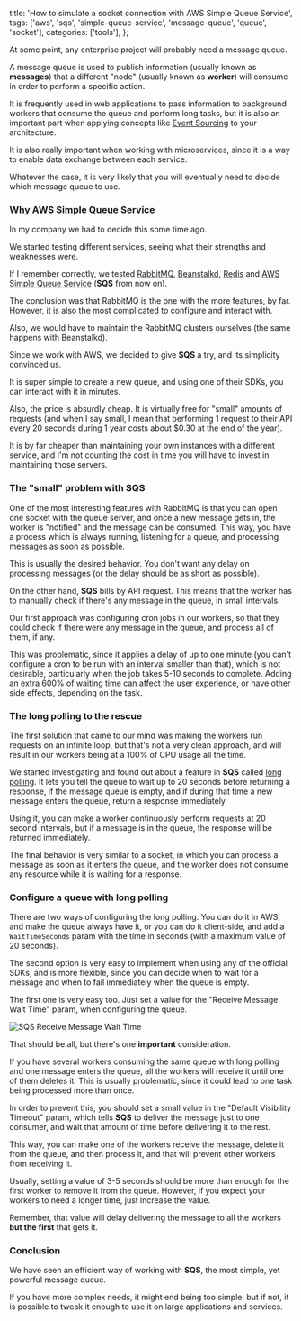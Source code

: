  title: 'How to simulate a socket connection with AWS Simple Queue Service',
  tags: ['aws', 'sqs', 'simple-queue-service', 'message-queue', 'queue', 'socket'],
  categories: ['tools'],
};

At some point, any enterprise project will probably need a message queue.

A message queue is used to publish information (usually known as **messages**) that a different "node" (usually known as **worker**) will consume in order to perform a specific action.

It is frequently used in web applications to pass information to background workers that consume the queue and perform long tasks, but it is also an important part when applying concepts like [Event Sourcing](https://martinfowler.com/eaaDev/EventSourcing.html) to your architecture.

It is also really important when working with microservices, since it is a way to enable data exchange between each service.

Whatever the case, it is very likely that you will eventually need to decide which message queue to use.

### Why AWS Simple Queue Service

In my company we had to decide this some time ago.

We started testing different services, seeing what their strengths and weaknesses were.

If I remember correctly, we tested [RabbitMQ](https://www.rabbitmq.com/), [Beanstalkd](https://kr.github.io/beanstalkd/), [Redis](https://redis.io/) and [AWS Simple Queue Service](https://aws.amazon.com/sqs/) (**SQS** from now on).

The conclusion was that RabbitMQ is the one with the more features, by far. However, it is also the most complicated to configure and interact with.

Also, we would have to maintain the RabbitMQ clusters ourselves (the same happens with Beanstalkd).

Since we work with AWS, we decided to give **SQS** a try, and its simplicity convinced us.

It is super simple to create a new queue, and using one of their SDKs, you can interact with it in minutes.

Also, the price is absurdly cheap. It is virtually free for "small" amounts of requests (and when I say small, I mean that performing 1 request to their API every 20 seconds during 1 year costs about $0.30 at the end of the year).

It is by far cheaper than maintaining your own instances with a different service, and I'm not counting the cost in time you will have to invest in maintaining those servers.

### The "small" problem with SQS

One of the most interesting features with RabbitMQ is that you can open one socket with the queue server, and once a new message gets in, the worker is "notified" and the message can be consumed. This way, you have a process which is always running, listening for a queue, and processing messages as soon as possible.

This is usually the desired behavior. You don't want any delay on processing messages (or the delay should be as short as possible).

On the other hand, **SQS** bills by API request. This means that the worker has to manually check if there's any message in the queue, in small intervals.

Our first approach was configuring cron jobs in our workers, so that they could check if there were any message in the queue, and process all of them, if any.

This was problematic, since it applies a delay of up to one minute (you can't configure a cron to be run with an interval smaller than that), which is not desirable, particularly when the job takes 5-10 seconds to complete. Adding an extra 600% of waiting time can affect the user experience, or have other side effects, depending on the task.

### The long polling to the rescue

The first solution that came to our mind was making the workers run requests on an infinite loop, but that's not a very clean approach, and will result in our workers being at a 100% of CPU usage all the time.

We started investigating and found out about a feature in **SQS** called [long polling](https://docs.aws.amazon.com/AWSSimpleQueueService/latest/SQSDeveloperGuide/sqs-long-polling.html). It lets you tell the queue to wait up to 20 seconds before returning a response, if the message queue is empty, and if during that time a new message enters the queue, return a response immediately.

Using it, you can make a worker continuously perform requests at 20 second intervals, but if a message is in the queue, the response will be returned immediately.

The final behavior is very similar to a socket, in which you can process a message as soon as it enters the queue, and the worker does not consume any resource while it is waiting for a response.

### Configure a queue with long polling

There are two ways of configuring the long polling. You can do it in AWS, and make the queue always have it, or you can do it client-side, and add a `WaitTimeSeconds` param with the time in seconds (with a maximum value of 20 seconds).

The second option is very easy to implement when using any of the official SDKs, and is more flexible, since you can decide when to wait for a message and when to fail immediately when the queue is empty.

The first one is very easy too. Just set a value for the "Receive Message Wait Time" param, when configuring the queue.

![SQS Receive Message Wait Time](/assets/img/sqs-socket/receive-message-wait-time.png)

That should be all, but there's one **important** consideration.

If you have several workers consuming the same queue with long polling and one message enters the queue, all the workers will receive it until one of them deletes it. This is usually problematic, since it could lead to one task being processed more than once.

In order to prevent this, you should set a small value in the "Default Visibility Timeout" param, which tells **SQS** to deliver the message just to one consumer, and wait that amount of time before delivering it to the rest.

This way, you can make one of the workers receive the message, delete it from the queue, and then process it, and that will prevent other workers from receiving it.

Usually, setting a value of 3-5 seconds should be more than enough for the first worker to remove it from the queue. However, if you expect your workers to need a longer time, just increase the value.

Remember, that value will delay delivering the message to all the workers **but the first** that gets it.

### Conclusion

We have seen an efficient way of working with **SQS**, the most simple, yet powerful message queue.

If you have more complex needs, it might end being too simple, but if not, it is possible to tweak it enough to use it on large applications and services.
